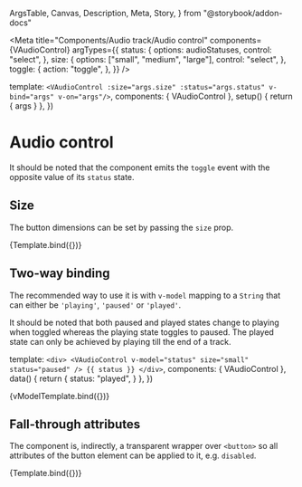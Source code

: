   ArgsTable,
  Canvas,
  Description,
  Meta,
  Story,
} from "@storybook/addon-docs"


<Meta
  title="Components/Audio track/Audio control"
  components={VAudioControl}
  argTypes={{
    status: {
      options: audioStatuses,
      control: "select",
    },
    size: {
      options: ["small", "medium", "large"],
      control: "select",
    },
    toggle: {
      action: "toggle",
    },
  }}
/>

  template: `<VAudioControl :size="args.size" :status="args.status" v-bind="args" v-on="args"/>`,
  components: { VAudioControl },
  setup() {
    return { args }
  },
})

# Audio control

<Description of={VAudioControl} />

<ArgsTable of={VAudioControl} />

It should be noted that the component emits the `toggle` event with the opposite
value of its `status` state.

## Size

The button dimensions can be set by passing the `size` prop.

<Canvas>
  <Story
    name="Default"
    args={{
      status: "playing",
      size: "large",
    }}
  >
    {Template.bind({})}
  </Story>
</Canvas>

## Two-way binding

The recommended way to use it is with `v-model` mapping to a `String` that can
either be `'playing'`, `'paused'` or `'played'`.

It should be noted that both paused and played states change to playing when
toggled whereas the playing state toggles to paused. The played state can only
be achieved by playing till the end of a track.

  template: `
    <div>
      <VAudioControl v-model="status" size="small" status="paused" />
      {{ status }}
    </div>
  `,
  components: { VAudioControl },
  data() {
    return {
      status: "played",
    }
  },
})

<Canvas>
  <Story name="v-model">{vModelTemplate.bind({})}</Story>
</Canvas>

## Fall-through attributes

The component is, indirectly, a transparent wrapper over `<button>` so all
attributes of the button element can be applied to it, e.g. `disabled`.

<Canvas>
  <Story
    name="Disabled"
    args={{
      disabled: true,
      status: "playing",
      size: "medium",
    }}
  >
    {Template.bind({})}
  </Story>
</Canvas>

